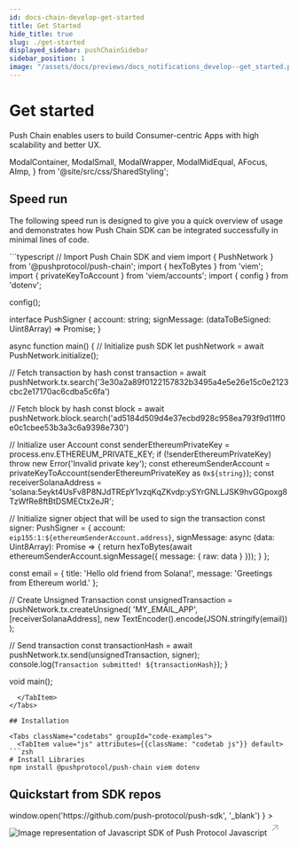 ```yaml
---
id: docs-chain-develop-get-started
title: Get Started
hide_title: true
slug: ./get-started
displayed_sidebar: pushChainSidebar
sidebar_position: 1
image: "/assets/docs/previews/docs_notifications_develop--get_started.png"
---
```


# Get started

Push Chain enables users to build Consumer-centric Apps with high scalability and better UX.

<head>
  <title>{`Start Building | Push Notifications | Push Documentation`}</title>
</head>

  ModalContainer,
  ModalSmall,
  ModalWrapper,
  ModalMidEqual,
  AFocus,
  AImp,
} from '@site/src/css/SharedStyling';

## Speed run

The following speed run is designed to give you a quick overview of usage and demonstrates how Push Chain SDK can be integrated successfully in minimal lines of code.

<Tabs className="codetabs" groupId="code-examples">
  <TabItem value="js" attributes={{className: "codetab js"}} default>
```typescript
// Import Push Chain SDK and viem
import { PushNetwork } from '@pushprotocol/push-chain';
import { hexToBytes } from 'viem';
import { privateKeyToAccount } from 'viem/accounts';
import { config } from 'dotenv';

config();

interface PushSigner {
  account: string;
  signMessage: (dataToBeSigned: Uint8Array) => Promise<Uint8Array>;
}

async function main() {
  // Initialize push SDK
  let pushNetwork = await PushNetwork.initialize();

  // Fetch transaction by hash
  const transaction = await pushNetwork.tx.search('3e30a2a89f0122157832b3495a4e5e26e15c0e2123cbc2e17170ac6cdba5c6fa')

  // Fetch block by hash
  const block = await pushNetwork.block.search('ad5184d509d4e37ecbd928c958ea793f9d11ff0e0c1cbee53b3a3c6a9398e730')

  // Initialize user Account
  const senderEthereumPrivateKey = process.env.ETHEREUM_PRIVATE_KEY;
  if (!senderEthereumPrivateKey) throw new Error('Invalid private key');
  const ethereumSenderAccount = privateKeyToAccount(senderEthereumPrivateKey as `0x${string}`);
  const receiverSolanaAddress = 'solana:5eykt4UsFv8P8NJdTREpY1vzqKqZKvdp:ySYrGNLLJSK9hvGGpoxg8TzWfRe8ftBtDSMECtx2eJR';

  // Initialize signer object that will be used to sign the transaction
  const signer: PushSigner = {
    account: `eip155:1:${ethereumSenderAccount.address}`,
    signMessage: async (data: Uint8Array): Promise<Uint8Array> => {
      return hexToBytes(await ethereumSenderAccount.signMessage({ message: { raw: data } }));
    }
  };

  const email = {
    title: 'Hello old friend from Solana!',
    message: 'Greetings from Ethereum world.'
  };

  // Create Unsigned Transaction
  const unsignedTransaction = pushNetwork.tx.createUnsigned(
    'MY_EMAIL_APP',
    [receiverSolanaAddress],
    new TextEncoder().encode(JSON.stringify(email))
  );

  // Send transaction
  const transactionHash = await pushNetwork.tx.send(unsignedTransaction, signer);
  console.log(`Transaction submitted! ${transactionHash}`);
}

void main();
```
  </TabItem>
</Tabs>

## Installation

<Tabs className="codetabs" groupId="code-examples">
  <TabItem value="js" attributes={{className: "codetab js"}} default>
```zsh
# Install Libraries
npm install @pushprotocol/push-chain viem dotenv
```
  </TabItem>
</Tabs>

## Quickstart from SDK repos

<ModalContainer>
<ModalSmall
  onClick={() =>
    window.open('https://github.com/push-protocol/push-sdk', '_blank')
  }
>
  <img
    src={require('/static/assets/docs/techstack/javascript.png').default}
    srcSet={`${
      require('/static/assets/docs/techstack/javascript@2x.png').default
    } 2x, ${
      require('/static/assets/docs/techstack/javascript@3x.png').default
    } 3x`}
    alt='Image representation of Javascript SDK of Push Protocol'
  />
  <ModalWrapper>
    <span>
      Javascript
      <svg
        width='20'
        height='28'
        viewBox='0 0 29 28'
        fill='none'
        xmlns='http://www.w3.org/2000/svg'
      >
        <path
          d='m7.501 21.001 14-14M10.125 7.001H21.5v11.375'
          stroke='#A0A3B1'
          stroke-width='2'
          stroke-linecap='round'
          stroke-linejoin='round'
        ></path>
      </svg>
    </span>
  </ModalWrapper>
</ModalSmall>
</ModalContainer>
